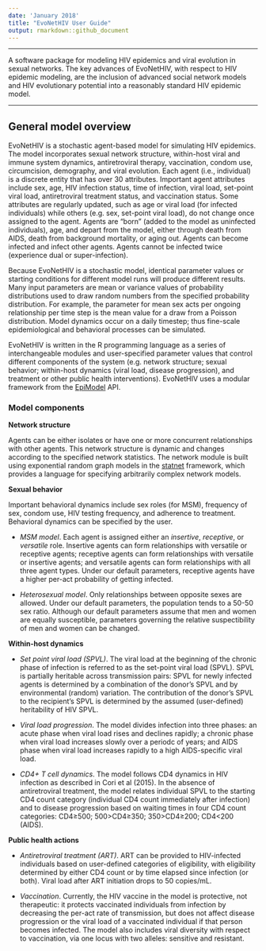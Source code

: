 ```yaml
---
date: 'January 2018'
title: "EvoNetHIV User Guide"
output: rmarkdown::github_document
---
```


****

A software package for modeling HIV epidemics and viral evolution in sexual networks. The key advances of EvoNetHIV, with respect to HIV epidemic modeling, are the inclusion of advanced social network models and HIV evolutionary potential into a reasonably standard HIV epidemic model.

****

## General model overview  

EvoNetHIV is a stochastic agent-based model for simulating HIV epidemics. The model incorporates sexual network structure, within-host viral and immune system dynamics, antiretroviral therapy, vaccination, condom use, circumcision, demography, and viral evolution. Each agent (i.e., individual) is a discrete entity that has over 30 attributes. Important agent attributes include sex, age, HIV infection status, time of infection, viral load, set-point viral load, antiretroviral treatment status, and vaccination status. Some attributes are regularly updated, such as age or viral load (for infected individuals) while others (e.g. sex, set-point viral load), do not change once assigned to the agent. Agents are “born” (added to the model as uninfected individuals), age, and depart from the model, either through death from AIDS, death from background mortality, or aging out. Agents can become infected and infect other agents. Agents cannot be infected twice (experience dual or super-infection).

Because EvoNetHIV is a stochastic model, identical parameter values or starting conditions for different model runs will produce different results. Many input parameters are mean or variance values of probability distributions used to draw random numbers from the specified probability distribution. For example, the parameter for mean sex acts per ongoing relationship per time step is the mean value for a draw from a Poisson distribution. Model dynamics occur on a daily timestep; thus fine-scale epidemiological and behavioral processes can be simulated.  

EvoNetHIV is written in the R programming language as a series of interchangeable modules and user-specified parameter values that control different components of the system (e.g. network structure; sexual behavior; within-host dynamics (viral load, disease progression), and treatment or other public health interventions). EvoNetHIV uses a modular framework from the [EpiModel](http://www.epimodel.org/) API.

### Model components

**Network structure**  

Agents can be either isolates or have one or more concurrent relationships with other agents. This network structure is dynamic and changes according to the specified network statistics. The network module is built using exponential random graph models in the [statnet](http://www.statnet.org/) framework, which provides a language for specifying arbitrarily complex network models. 

**Sexual behavior**  

Important behavioral dynamics include sex roles (for MSM), frequency of sex, condom use, HIV testing frequency, and adherence to treatment. Behavioral dynamics can be specified by the user. 

* *MSM model*. Each agent is assigned either an *insertive*, *receptive*, or *versatile* role. Insertive agents can form relationships with versatile or receptive agents; receptive agents can form relationships with versatile or insertive agents; and versatile agents can form relationships with all three agent types. Under our default parameters, receptive agents have a higher per-act probability of getting infected.

* *Heterosexual model*. Only relationships between opposite sexes are allowed. Under our default parameters, the population tends to a 50-50 sex ratio. Although our default parameters assume that men and women are equally susceptible, parameters governing the relative suspectibility of men and women can be changed.

**Within-host dynamics**   

* *Set point viral load (SPVL)*. The viral load at the beginning of the chronic phase of infection is referred to as the set-point viral load (SPVL). SPVL is partially heritable across transmission pairs: SPVL for newly infected agents is determined by a combination of the donor’s SPVL and by environmental (random) variation. The contribution of the donor’s SPVL to the recipient’s SPVL is determined by the assumed (user-defined) heritability of HIV SPVL.  

* *Viral load progression*. The model divides infection into three phases: an acute phase when viral load rises and declines rapidly; a chronic phase when viral load increases slowly over a periodc of years; and AIDS phase when viral load increases rapidly to a high AIDS-specific viral load. 

* *CD4+ T cell dynamics*. The model follows CD4 dynamics in HIV infection as described in Cori et al (2015). In the absence of antiretroviral treatment, the model relates individual SPVL to the starting CD4 count category (individual CD4 count immediately after infection) and to disease progression based on waiting times in four CD4 count categories: CD4≥500; 500>CD4≥350; 350>CD4≥200; CD4<200 (AIDS).  

**Public health actions**  

* *Antiretroviral treatment (ART)*. ART can be provided to HIV-infected individuals based on user-defined categories of eligibility, with eligibility determined by either CD4 count or by time elapsed since infection (or both). Viral load after ART initiation drops to 50 copies/mL.

* *Vaccination*. Currently, the HIV vaccine in the model is protective, not therapeutic:  it protects vaccinated individuals from infection by decreasing the per-act rate of transmission, but does not affect disease progression or the viral load of a vaccinated individual if that person becomes infected. The model also includes viral diversity with respect to vaccination, via one locus with two alleles: sensitive and resistant.



